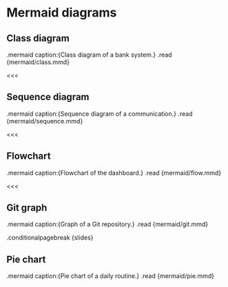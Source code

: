 # Mermaid diagrams

## Class diagram

.mermaid caption:{Class diagram of a bank system.}
    .read {mermaid/class.mmd}

<<<

## Sequence diagram

.mermaid caption:{Sequence diagram of a communication.}
    .read {mermaid/sequence.mmd}

<<<

## Flowchart

.mermaid caption:{Flowchart of the dashboard.}
    .read {mermaid/flow.mmd}

<<<

## Git graph

.mermaid caption:{Graph of a Git repository.}
    .read {mermaid/git.mmd}

.conditionalpagebreak {slides}

## Pie chart

.mermaid caption:{Pie chart of a daily routine.}
    .read {mermaid/pie.mmd}

